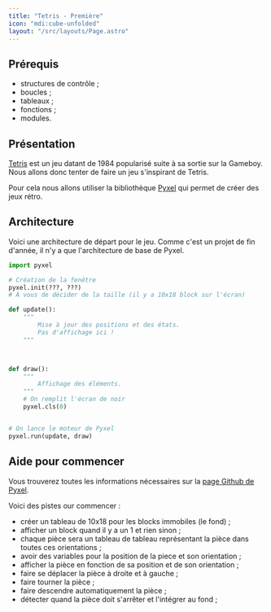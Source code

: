 ```yaml
---
title: "Tetris - Première"
icon: "mdi:cube-unfolded"
layout: "/src/layouts/Page.astro"
---
```


## Prérequis

  - structures de contrôle ;
  - boucles ;
  - tableaux ;
  - fonctions ;
  - modules.

## Présentation

[Tetris](https://fr.wikipedia.org/wiki/Tetris) est un jeu datant de 1984
popularisé suite à sa sortie sur la Gameboy. Nous allons donc tenter de faire
un jeu s'inspirant de Tetris.

Pour cela nous allons utiliser la bibliothèque
[Pyxel](https://github.com/kitao/pyxel) qui permet de créer des jeux rétro.

## Architecture

Voici une architecture de départ pour le jeu. Comme c'est un projet de fin
d'année, il n'y a que l'architecture de base de Pyxel.

```python
import pyxel

# Création de la fenêtre
pyxel.init(???, ???)
# À vous de décider de la taille (il y a 10x18 block sur l'écran)

def update():
    """
        Mise à jour des positions et des états.
        Pas d'affichage ici !
    """



def draw():
    """
        Affichage des éléments.
    """
    # On remplit l'écran de noir
    pyxel.cls(0)


# On lance le moteur de Pyxel
pyxel.run(update, draw)
```

## Aide pour commencer

Vous trouverez toutes les informations nécessaires sur la [page Github de
Pyxel](https://github.com/kitao/pyxel).

Voici des pistes our commencer :

  - créer un tableau de 10x18 pour les blocks immobiles (le fond) ;
  - afficher un block quand il y a un 1 et rien sinon ;
  - chaque pièce sera un tableau de tableau représentant la pièce dans toutes ces orientations ;
  - avoir des variables pour la position de la piece et son orientation ;
  - afficher la pièce en fonction de sa position et de son orientation ;
  - faire se déplacer la pièce à droite et à gauche ;
  - faire tourner la pièce ;
  - faire descendre automatiquement la pièce ;
  - détecter quand la pièce doit s'arrêter et l'intégrer au fond ;
